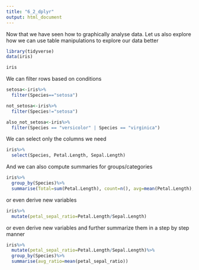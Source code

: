 ```yaml
---
title: "6_2_dplyr"
output: html_document
---
```


Now that we have seen how to graphically analyse data. Let us also explore how we can use table manipulations to explore our data better
```r
library(tidyverse)
data(iris)
```

```r
iris
```

We can filter rows based on conditions
```r
setosa<-iris%>%
  filter(Species=="setosa")
```

```r
not_setosa<-iris%>%
  filter(Species!="setosa")
```

```r
also_not_setosa<-iris%>%
  filter(Species == "versicolor" | Species == "virginica")
```

We can select only the columns we need

```r
iris%>%
  select(Species, Petal.Length, Sepal.Length)
```

And we can also compute summaries for groups/categories
```r
iris%>%
  group_by(Species)%>%
  summarise(Total=sum(Petal.Length), count=n(), avg=mean(Petal.Length), median=median(Petal.Length))
```

or even derive new variables

```r
iris%>%
  mutate(petal_sepal_ratio=Petal.Length/Sepal.Length)
```

or even derive new variables and further summarize them in a step by step manner

```r
iris%>%
  mutate(petal_sepal_ratio=Petal.Length/Sepal.Length)%>%
  group_by(Species)%>%
  summarise(avg_ratio=mean(petal_sepal_ratio))
```



